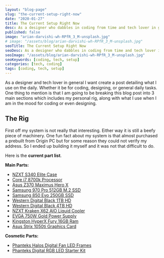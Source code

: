 ```yaml
---
layout: "blog-page"
slug: "the-current-setup-right-now"
date: "2020-01-27"
title: The Current Setup Right Now
desc: As a designer who dabbles in coding from time and tech lover in general, I use a lot of physical and digital stuff on a daily basis.
published: false
image: "arian-darvishi-wh-RPfR_3_M-unsplash.jpg"
# image: "/assets/blog/arian-darvishi-wh-RPfR_3_M-unsplash.jpg"
seoTitle: The Current Setup Right Now
seoDesc: As a designer who dabbles in coding from time and tech lover in general, I use a lot of physical and digital stuff on a daily basis.
seoImage: "/assets/blog/arian-darvishi-wh-RPfR_3_M-unsplash.jpg"
seoKeywords: [coding, tech, setup]
categories: [tech, coding]
tags: [coding, tech, setup]
---
```


As a designer and tech lover in general I want create a post detailing what I use on the daily. Whether it be for coding, designing, or general daily tasks. One thing to mention is that I am going to be breaking this blog post into 3 main sections which includes my personal rig, along with what I use when I am in the mood for coding or even designing.

## The Rig

First off my system is not really that interesting. Either way it is still a beefy piece of machinery. One fun fact about my system is that almost purchased a prebuilt from Origin PC but for some reason they could not verify my address. So I ended up building it myself and it was not that difficult to do.

Here is the <b>current part list</b>.

**Main Parts:**

- [NZXT S340 Elite Case](https://www.amazon.com/NZXT-H700-Mid-Tower-Management-Water-Cooling/dp/B07C3SKSFK/ref=sr_1_2?crid=1QPQ0URJT4WO1&keywords=nzxt+s340&qid=1580624824&s=electronics&sprefix=nzxt+s%2Caps%2C200&sr=1-2)
- [Core i7 8700k Processor](https://www.bhphotovideo.com/c/product/1356634-REG/intel_bx80684i78700k_core_i7_8700k_3_7_ghz.html?sts=pi&pim=Y)
- [Asus Z370 Maximus Hero X](https://www.amazon.com/Maximus-Hero-LGA1151-Motherboard-802-11ac/dp/B075RJ944T/ref=sr_1_2?keywords=maximus+x+hero&qid=1580624076&sr=8-2)
- [Samsung 970 Pro 512GB M.2 SSD](https://www.bhphotovideo.com/c/product/1398243-REG/samsung_mz_v7p512bw_512gb_970_pro_nvme.html?sts=pi&pim=Y)
- [Samsung 850 Evo 250GB SSD](https://www.amazon.com/Samsung-250GB-Internal-MZ-76E250B-AM/dp/B07864WMK8/ref=sr_1_1?crid=1VDXSZ4XPCJG7&keywords=samsung+850+evo+250gb&qid=1580624359&sprefix=samsung+850%2Caps%2C222&sr=8-1)
- [Western Digital Black 1TB HD](https://www.bhphotovideo.com/c/product/1041394-REG/wd_wdbsla0010hnc_nrsn_1tb_internal_drive_for.html)
- [Western Digital Black 4TB HD](https://www.bhphotovideo.com/c/replacement_for/1267276-REG/wd_wd4004fzwx_4tb_black_7200_rpm.html)
- [NZXT Kraken X62 AIO Liquid Cooler](https://www.amazon.com/NZXT-Kraken-280mm-All-One/dp/B06XX8Q1CL/ref=sr_1_1?crid=2QI91S9X7G2O3&keywords=nzxt+kraken+x62&qid=1580624773&sprefix=NZXT+%2Caps%2C458&sr=8-1)
- [EVGA 750W Gold Power Supply](https://www.amazon.com/EVGA-Supernova-Modular-Warranty-220-G3-0750-X1/dp/B00IKDETOW/ref=sr_1_1?crid=2Q1677H3KY1H1&keywords=evga%2B750w&qid=1580624941&s=electronics&sprefix=EVGA%2B750%2Celectronics%2C161&sr=1-1&th=1)
- [Kingston HyperX Fury 16GB Ram](https://www.amazon.com/Kingston-HyperX-FURY-2x8GB-1866MHz/dp/B00J8E8Y5C/ref=sr_1_3?crid=3GB80VMKPVK6A&keywords=kingston+hyperx+fury+16gb&qid=1580625022&s=electronics&sprefix=Kingston+%2Celectronics%2C240&sr=1-3)
- [Asus Strix 1050ti Graphics Card](https://www.amazon.com/ASUS-Geforce-Graphics-STRIX-GTX1050TI-4G-GAMING-Graphic/dp/B01N753HWS/ref=sr_1_2?crid=1DWWTL3VRPXMN&keywords=gtx+1050+ti+strix&qid=1580625124&s=electronics&sprefix=strix+gtx+105%2Celectronics%2C164&sr=1-2)

**Cosmetic Parts:**

- [Phanteks Halos Digital Fan LED Frames](http://www.phanteks.com/HalosDigital.html)
- [Phanteks Digital RGB LED Starter Kit](http://www.phanteks.com/PH-DRGB_SKT.html)
